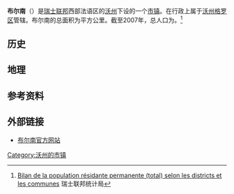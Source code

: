 {{瑞士市镇信息框
 | 市镇名称= 布尔南
 | 原文名称             = {{lang|fr|Bournens}}
 | 图片                = 
 | 纹章 = Bournens-coat of arms.svg
 | 语言                   = [[法语|法语]]
 | 所属州               = 沃州
 | iso-code-region = 
 | 所属区               = [[沃州格罗区|沃州格罗区]]
 | lat_d=46|lat_m=36|lat_NS=N|long_d=6|long_m=34|long_EW=E
 | 邮政编码        = 1035
 | 市镇代码        = 5472
 | 面积                 = {{smn|3.90|5|100}}
 | 平均海拔        =  565
 | 人口               = {{smn|248|6}}
 | 主页  = www.bournens.ch
 | 市镇长           = Christine Piot
 | 相邻市镇             = 
 | 友好城市             = 
|地图文件             = Karte Gemeinde Bournens 2011.png
|}}
'''布尔南'''（{{lang-fr|Bournens}}）是[[瑞士联邦|瑞士联邦]]西部法语区的[[沃州|沃州]]下设的一个[[瑞士市镇|市镇]]。在行政上属于[[沃州格罗区|沃州格罗区]]管辖。布尔南的总面积为{{smn|3.90|5|100}}平方公里。截至2007年，总人口为{{smn|248|6}}。<ref>{{fr}}[http://www.bfs.admin.ch/bfs/portal/fr/index/themen/01/02/blank/key/raeumliche_verteilung/kantone__gemeinden.Document.67258.xls Bilan de la population résidante permanente (total) selon les districts et les communes] {{webarchive|url=https://web.archive.org/web/20160324175629/http://www.bfs.admin.ch/bfs/portal/fr/index/themen/01/02/blank/key/raeumliche_verteilung/kantone__gemeinden.Document.67258.xls |date=2016-03-24 }} 瑞士联邦统计局</ref>

==历史==

==地理==

==参考资料==
{{reflist}}

==外部链接==
*{{fr}}[http://www.bournens.ch 布尔南官方网站] {{Wayback|url=http://www.bournens.ch/ |date=20201202175220 }}

{{DEFAULTSORT:Bournens}}
{{沃州格罗区行政区划}}
[[Category:沃州的市镇|Category:沃州的市镇]]
